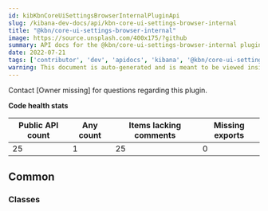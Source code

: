 ```yaml
---
id: kibKbnCoreUiSettingsBrowserInternalPluginApi
slug: /kibana-dev-docs/api/kbn-core-ui-settings-browser-internal
title: "@kbn/core-ui-settings-browser-internal"
image: https://source.unsplash.com/400x175/?github
summary: API docs for the @kbn/core-ui-settings-browser-internal plugin
date: 2022-07-21
tags: ['contributor', 'dev', 'apidocs', 'kibana', '@kbn/core-ui-settings-browser-internal']
warning: This document is auto-generated and is meant to be viewed inside our experimental, new docs system. Reach out in #docs-engineering for more info.
---
```




Contact [Owner missing] for questions regarding this plugin.

**Code health stats**

| Public API count  | Any count | Items lacking comments | Missing exports |
|-------------------|-----------|------------------------|-----------------|
| 25 | 1 | 25 | 0 |

## Common

### Classes
<DocDefinitionList data={kbnCoreUiSettingsBrowserInternalObj.common.classes}/>

